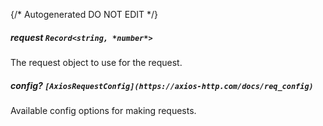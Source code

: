 {/* Autogenerated DO NOT EDIT  */}
##### **request** `Record<string, *number*>`
The request object to use for the request.

##### **config?** `[AxiosRequestConfig](https://axios-http.com/docs/req_config)`
Available config options for making requests.

